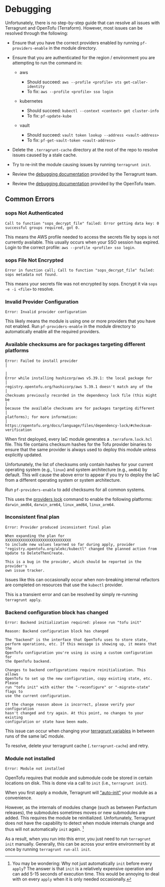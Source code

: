 # Debugging

Unfortunately, there is no step-by-step guide that can resolve all issues with Terragrunt and OpenTofu (Terraform). However,
most issues can be resolved through the following:

* Ensure that you have the correct providers enabled by running `pf-providers-enable` in the module directory.

* Ensure that you are authenticated for the region / environment you are attempting to run the command in:

  * aws
    * Should succeed: `aws --profile <profile> sts get-caller-identity`
    * To fix: `aws --profile <profile> sso login`

  * kubernetes
    * Should succeed: `kubectl --context <context> get cluster-info`
    * To fix: `pf-update-kube`

  * vault
    * Should succeed: `vault token lookup --address <vault-address>`
    * To fix: `pf-get-vault-token <vault-address>`

* Delete the `.terragrunt-cache` directory at the root of the repo to resolve issues caused by a stale cache.

* Try to re-init the module causing issues by running `terragrunt init`.

* Review the [debugging documentation](https://terragrunt.gruntwork.io/docs/features/debugging/) provided by the Terragrunt team.

* Review the [debugging documentation](https://opentofu.org/docs/internals/debugging/) provided by the OpenTofu team.

## Common Errors

### sops Not Authenticated

`Call to function "sops_decrypt_file" failed: Error getting data key: 0 successful groups required, got 0.`

This means the AWS profile needed to access the secrets file by sops is not currently available. This usually
occurs when your SSO session has expired. Login to the correct profile: `aws --profile <profile> sso login`.

### sops File Not Encrypted

`Error in function call; Call to function "sops_decrypt_file" failed: sops metadata not found.`

This means your secrets file was not encrypted by sops. Encrypt it via `sops -e -i <file>` to resolve.

### Invalid Provider Configuration

`Error: Invalid provider configuration`

This likely means the module is using one or more providers that you have not enabled. Run
`pf-providers-enable` in the module directory to automatically enable all the required providers.

### Available checksums are for packages targeting different platforms

```shell-session
Error: Failed to install provider                                                                                                                                           │
                                                                                                                                                                             │
Error while installing hashicorp/aws v5.39.1: the local package for                                                                                                         │
registry.opentofu.org/hashicorp/aws 5.39.1 doesn't match any of the                                                                                                         │
checksums previously recorded in the dependency lock file (this might be                                                                                                    │
because the available checksums are for packages targeting different                                                                                                        │
platforms); for more information:                                                                                                                                           │
https://opentofu.org/docs/language/files/dependency-lock/#checksum-verification
```

When first deployed, every IaC module generates a `.terraform.lock.hcl` file. This file
contains checksum hashes for the Tofu provider binaries to ensure that the same provider
is always used to deploy this module unless explicitly updated.

Unfortunately, the list of checksums only contain hashes for your current operating system (e.g., `linux`)
and system architecture (e.g., `amd64`) by default. This will cause the above error to appear
if you try to deploy the IaC from a different operating system or system architecture.

Run `pf-providers-enable` to add checksums for all common systems.

This uses the [providers lock](https://opentofu.org/docs/cli/commands/providers/lock/) command
to enable the following platforms: `darwin_amd64`, `darwin_arm64`, `linux_amd64`, `linux_arm64`.

### Inconsistent final plan

```shell-session
Error: Provider produced inconsistent final plan

When expanding the plan for
XXXXXXXXXXXXXXXXXXXXXXXXXXXXXX
to include new values learned so far during apply, provider
"registry.opentofu.org/alekc/kubectl" changed the planned action from
Update to DeleteThenCreate.

This is a bug in the provider, which should be reported in the provider's
own issue tracker.
```

Issues like this can occasionally occur when non-breaking internal refactors are completed
on resources that use the `kubectl` provider.

This is a transient error and can be resolved by simply re-running `terragrunt apply`.

### Backend configuration block has changed

```shell-session
Error: Backend initialization required: please run "tofu init"

Reason: Backend configuration block has changed

The "backend" is the interface that OpenTofu uses to store state,
perform operations, etc. If this message is showing up, it means that the
OpenTofu configuration you're using is using a custom configuration for
the OpenTofu backend.

Changes to backend configurations require reinitialization. This allows
OpenTofu to set up the new configuration, copy existing state, etc. Please
run "tofu init" with either the "-reconfigure" or "-migrate-state" flags to
use the current configuration.

If the change reason above is incorrect, please verify your configuration
hasn't changed and try again. At this point, no changes to your existing
configuration or state have been made.
```

This issue can occur when changing your [terragrunt variables](/docs/main/reference/configuration/terragrunt-variables)
in between runs of the same IaC module.

To resolve, delete your terragrunt cache (`.terragrunt-cache`) and retry.

### Module not installed

`Error: Module not installed`

OpenTofu requires that module and submodule code be stored in certain locations on disk. This is done
via a call to `init` (i.e., `terragrunt init`).

When you first apply a module, Terragrunt will ["auto-init"](https://terragrunt.gruntwork.io/docs/features/auto-init/)
your module as a convenience.

However, as the internals of modules change (such as between Panfactum releases),
the submodules sometimes moves or new submodules are added. This requires the module be reinitialized.
Unfortunately, Terragrunt does not have the capability
to detect when module internals change and thus will not automatically `init` again. [^1]

[^1]: You may be wondering: Why not just automatically `init` before every `apply`? The answer is that `init` is a relatively
expensive operation and can add 5-15 seconds of execution time. This would be annoying to deal with on every `apply` when
it is only needed occasionally.

As a result, when you run into this error, you just need to run `terragrunt init` manually. Generally, this can be across
your entire environment by at once by running `terragrunt run-all init`.

